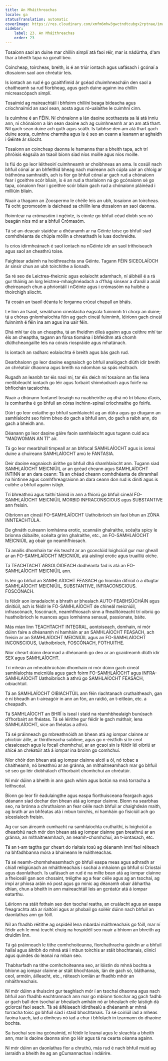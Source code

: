 ```yaml
---
title: An Mháithreachas
locale: ga
statusTranslation: automatic
coverImage: https://res.cloudinary.com/xmfm6mhw3gwctndtcubgx2rptnae/image/upload/v1740337243/small_cover_educacion_fundamental_a051170f1c.webp
sidebar:
    label: 23. An Mháithreachas
    order: 23
---
```

Tosaíonn saol an duine mar chillín simplí atá faoi réir, mar is nádúrtha, d'am thar a bheith tapa na gceall beo.

Coincheap, toircheas, breith, is é an triúr iontach agus uafásach i gcónaí a dtosaíonn saol aon chréatúr leis.

Is iontach an rud é go gcaithfimid ár gcéad chuimhneacháin den saol a chaitheamh sa rud fíorbheag, agus gach duine againn ina chillín micreascópach simplí.

Tosaímid ag maireachtáil i bhfoirm chillíní beaga bídeacha agus críochnaímid an saol sean, aosta agus ró-ualaithe le cuimhní cinn.

Is cuimhne é an FÉIN. Ní chónaíonn a lán daoine scothaosta sa lá atá inniu ann, ní chónaíonn a lán sean daoine ach ag cuimhneamh ar an am atá thart. Níl gach sean duine ach guth agus scáth. Is taibhse den am atá thart gach duine aosta, cuimhne charntha agus is é seo an ceann a leanann ar aghaidh i Géinte ár sliocht.

Tosaíonn an coincheap daonna le hamanna thar a bheith tapa, ach trí phróisis éagsúla an tsaoil bíonn siad níos moille agus níos moille.

Is fiú do go leor léitheoirí cuimhneamh ar choibhneas an ama. Is cosúil nach bhfuil cónaí ar an bhfeithid bheag nach maireann ach cúpla uair an chloig ar tráthnóna samhraidh, ach is fíor go bhfuil cónaí ar gach rud a chónaíonn fear i gceithre scór bliain, is é an rud a tharlaíonn ná go gcónaíonn sé go tapa, cónaíonn fear i gceithre scór bliain gach rud a chónaíonn pláinéad i milliúin bliain.

Nuair a thagann an Zoospermo le chéile leis an ubh, tosaíonn an toircheas. Tá ocht gcromosóm is daichead sa chillín lena dtosaíonn an saol daonna.

Roinntear na crómasóim i ngéinte, is cinnte go bhfuil céad díobh seo nó beagán níos mó ar a bhfuil Crómasóm.

Tá sé an-deacair staidéar a dhéanamh ar na Géinte toisc go bhfuil siad comhdhéanta de chúpla móilín a chreathadh le luas dochreidte.

Is crios idirmheánach é saol iontach na nGéinte idir an saol tríthoiseach agus saol an cheathrú toise.

Faightear adaimh na hoidhreachta sna Géinte. Tagann FÉIN SICEOLAÍOCH ár sinsir chun an ubh toirchithe a líonadh.

Sa ré seo de Leictrea-theicnic agus eolaíocht adamhach, ní áibhéil é a rá gur tháinig an lorg leictrea-mhaighnéadach a d’fhág sinsear a d’anál a anáil dheireanach chun a phriontáil i nGéinte agus i crómasóim na huibhe a thoirchigh sliocht.

Tá cosán an tsaoil déanta le lorganna crúcaí chapall an bháis.

Le linn an tsaoil, sreabhann cineálacha éagsúla fuinnimh trí chorp an duine; tá a chóras gníomhaíochta féin ag gach cineál fuinnimh, léiríonn gach cineál fuinnimh é féin ina am agus ina uair féin.

Dhá mhí tar éis an cheaptha, tá an fheidhm díleá againn agus ceithre mhí tar éis an cheaptha, tagann an fórsa tiomána i bhfeidhm atá chomh dlúthcheangailte leis na córais riospráide agus mhatánach.

Is iontach an radharc eolaíochta é breith agus bás gach rud.

Dearbhaíonn go leor daoine eagnaíoch go bhfuil analógach dlúth idir breith an chréatúir dhaonna agus breith na ndomhan sa spás réaltrach.

Rugadh an leanbh tar éis naoi mí, tar éis deich mí tosaíonn an fás lena meitibileacht iontach go léir agus forbairt shiméadrach agus foirfe na bhfíochán tacaíochta.

Nuair a dhúnann fontanel tosaigh na nuabheirthe ag dhá nó trí bliana d’aois, is comhartha é go bhfuil an córas inchinn-spinal críochnaithe go foirfe.

Dúirt go leor eolaithe go bhfuil samhlaíocht ag an dúlra agus go dtugann an samhlaíocht seo foirm bheo do gach a bhfuil ann, do gach a raibh ann, do gach a bheidh ann.

Déanann go leor daoine gáire faoin samhlaíocht agus tugann cuid acu "MADWOMAN AN TÍ" air.

Tá go leor mearbhall timpeall ar an bhfocal SAMHLAÍOCHT agus is iomaí duine a chuireann SAMHLAÍOCHT amú le FANTASIA.

Deir daoine eagnaíoch áirithe go bhfuil dhá shamhlaíocht ann. Tugann siad SAMHLAÍOCHT MEICNIÚIL ar an gcéad cheann agus SAMHLAÍOCHT INTINN ar an dara ceann: Tá an chéad cheann comhdhéanta de dhramhaíl na hintinne agus comhfhreagraíonn an dara ceann don rud is dínití agus is cuibhe a bhfuil againn istigh.

Trí bhreathnú agus taithí táimid in ann a fhíorú go bhfuil cineál FO-SAMHLAÍOCHT MEICNIÚIL MORBID INFRACONSCIOUS agus SUBSTANTIVE ann freisin.

Oibríonn an cineál FO-SAMHLAÍOCHT Uathoibríoch sin faoi bhun an ZÓNA INNTEACHTÚLA.

De ghnáth cuireann íomhánna erotic, scannáin ghalraithe, scéalta spicy le bríonna dúbailte, scéalta grinn ghalraithe, etc., an FO-SAMHLAÍOCHT MEICNIÚIL ag obair go neamhfhiosach.

Tá anailís dhomhain tar éis teacht ar an gconclúid loighciúil gur mar gheall ar an FO-SAMHLAÍOCHT MEICNIÚIL atá aislingí erotic agus truailliú oíche.

Tá TEACHTACHT ABSOLÓIDEACH dodhéanta fad is atá an FO-SAMHLAÍOCHT MEICNIÚIL ann.

Is léir go bhfuil an SAMHLAÍOCHT FEASACH go hiomlán difriúil ó a dtugtar SAMHLAÍOCHT MEICNIÚIL, SUBSTANTIVE, INFRACONSCIOUS. FOSCÓNACH.

Is féidir aon ionadaíocht a bhrath ar bhealach AUTO-FEABHSÚCHÁIN agus dínitiúil, ach is féidir le FO-SAMHLAÍOCHT de chineál meicniúil, infrascónach, foscónach, neamhfhiosach sinn a fhealltóireacht trí oibriú go huathoibríoch le nuances agus íomhánna sensual, passionate, báite.

Más mian linn TEACHTACHT INTEGRAL, aontoiseach, domhain, ní mór dúinn faire a dhéanamh ní hamháin ar an SAMHLAÍOCHT FEASACH, ach freisin ar an SAMHLAÍOCHT MEICNIÚIL agus an FO-SAMHLAÍOCHT INCONSCIOUS, Uathoibríoch, FOSCÓNACH, FOTHUITHE.

Níor cheart dúinn dearmad a dhéanamh go deo ar an gcaidreamh dlúth idir SEX agus SAMHLAÍOCHT.

Trí mheán an mheabhrúcháin dhomhain ní mór dúinn gach cineál samhlaíochta meicniúla agus gach foirm FO-SAMHLAÍOCHT agus INFRA-SAMHLAÍOCHT Uathoibríoch a athrú go SAMHLAÍOCHT FEASACH, oibiachtúil.

Tá an SAMHLAÍOCHT OIBIACHTÚIL ann féin riachtanach cruthaitheach, gan é ní bheadh ​​an t-aireagóir in ann an fón, an raidió, an t-eitleán, etc. a cheapadh.

Tá SAMHLAÍOCHT an BHRÍ is íseal i staid na réamhbhealaigh bunúsach d’fhorbairt an fhéatas. Tá sé léirithe gur féidir le gach máthair, lena SAMHLAÍOCHT, síce an fhéatas a athrú.

Tá sé práinneach go mbreathnóidh an bhean atá ag iompar clainne ar phictiúir áille, ar thírdhreacha sublime, agus go n-éistfidh sí le ceol clasaiceach agus le focail chomhchuí, ar an gcaoi sin is féidir léi oibriú ar shícé an chréatúir atá á iompar ina broinn go comhchuí.

Níor chóir don bhean atá ag iompar clainne alcól a ól, nó tobac a chaitheamh, nó breathnú ar an gránna, an míthaitneamhach mar go bhfuil sé seo go léir díobhálach d’fhorbairt chomhchuí an chréatúir.

Ní mór dúinn a bheith in ann gach whim agus botún na mná torracha a leithscéal.

Bíonn go leor fir éadulaingthe agus easpa fíorthuisceana feargach agus déanann siad dochar don bhean atá ag iompar clainne. Bíonn na searbhas seo, na brónna a chruthaíonn an fear céile nach bhfuil ar chaighdeán maith, ag brath ar an bhféatas atá i mbun toirchis, ní hamháin go fisiciúil ach go síceolaíoch freisin.

Ag cur san áireamh cumhacht na samhlaíochta cruthaithí, is loighciúil a dhearbhú nach mór don bhean atá ag iompar clainne gan breathnú ar an gránna, an míthaitneamhach, an neamh-chomhchuí, an t-iontasach, etc.

Tá an t-am tagtha gur cheart do rialtais tosú ag déanamh imní faoi réiteach na bhfadhbanna móra a bhaineann le máithreachas.

Tá sé neamh-chomhsheasmhach go bhfuil easpa meas agus adhradh ar chiall reiligiúnach an mháithreachais i sochaí a mhaíonn go bhfuil sí Críostaí agus daonlathach. Is uafásach an rud é na mílte bean atá ag iompar clainne a fheiceáil gan aon chosaint, tréigthe ag a fear céile agus ag an tsochaí, ag impí ar phíosa aráin nó post agus go minic ag déanamh obair ábhartha dhian, chun a bheith in ann maireachtáil leis an gcréatúr atá á iompar eatarthu.

Léiríonn na stáit fothain seo den tsochaí reatha, an cruálacht agus an easpa freagrachta atá ar rialtóirí agus ar phobail go soiléir dúinn nach bhfuil an daonlathas ann go fóill.

Níl an fhadhb réitithe ag ospidéil lena mbardaí máithreachais go fóill, mar ní féidir ach le mná teacht chuig na hospidéil seo nuair a bhíonn an bhreith ag druidim linn.

Tá gá práinneach le tithe comhchoiteanna, fíorchathracha gairdín ar a bhfuil hallaí agus áitribh do mhná atá i mbun toirchis ar stáit bhochtanais, clinicí agus quindes do leanaí na mban seo.

Thabharfadh na tithe comhchoiteanna seo, ar lóistín do mhná bochta a bhíonn ag iompar clainne ar stáit bhochtanais, lán de gach só, bláthanna, ceol, armóin, áilleacht, etc., réiteach iomlán ar fhadhb mhór an mháithreachais.

Ní mór dúinn a thuiscint gur teaghlach mór í an tsochaí dhaonna agus nach bhfuil aon fhadhb eachtrannach ann mar go mbíonn tionchar ag gach fadhb ar gach ball den tsochaí ar bhealach amháin nó ar bhealach eile laistigh dá gciorcal faoi seach. Tá sé áiféiseach idirdhealú a dhéanamh ar mhná torracha toisc go bhfuil siad i staid bhochtanais. Tá sé coiriúil iad a mheas faoina luach, iad a dímheas nó iad a chur i bhfolach in tearmann do dhaoine bochta.

Sa tsochaí seo ina gcónaímid, ní féidir le leanaí agus le sleachta a bheith ann, mar is daoine daonna sinn go léir agus tá na cearta céanna againn.

Ní mór dúinn an daonlathas fíor a chruthú, más rud é nach bhfuil muid ag iarraidh a bheith ite ag an gCumannachas i ndáiríre.

